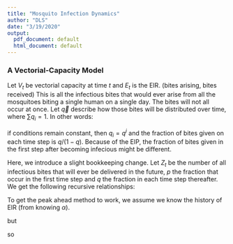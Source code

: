 ```yaml
---
title: "Mosquito Infection Dynamics"
author: "DLS"
date: "3/19/2020"
output:
  pdf_document: default
  html_document: default
---
```


### A Vectorial-Capacity Model

Let $V_t$ be vectorial capacity at time $t$ and $E_t$ is the EIR. (bites arising, bites received) This is all the infectious bites that would ever arise from all the mosquitoes biting a single human on a single day.  The bites will not all occur at once. Let $\vec q$ describe how those bites will be distributed over time, where $\sum q_i=1$. In other words: 

\begin{equation}
E_t = V_{t-1} q_1 \kappa_{t-1} + V_{t-2} q_2 \kappa_{t-2} + V_{t-3} q_3 \kappa_{t-3}+ \ldots
\end{equation}

if conditions remain constant, then $q_i= q^i$ and the fraction of bites given on each time step is $q/(1-q)$. Because of the EIP, the fraction of bites given in the first step after becoming infecious might be different. 

\begin{equation}
E_t = p V_{t-1}\kappa_{t-1} + pq V_{t-2}\kappa_{t-2} + p q^2 V_{t-3}\kappa_{t-3} + \ldots
\end{equation}

Here, we introduce a slight bookkeeping change. Let $Z_t$ be the number of all infectious bites that will ever be delivered in the future, $p$ the fraction that occur in the first time step and $q$ the fraction in each time step thereafter. We get the following recursive relationships: 

\begin{equation}\begin{array}{rl}
E_t &= (1-q) Z_t + p V_{t-1} \kappa_{t-1} \\ 
Z_t &= q Z_{t-1} + (1-p) V_{t-1} \kappa_{t-1}
\end{array}\end{equation}

To get the peak ahead method to work, we assume we know the history of EIR (from knowing $\alpha$). 

\begin{equation}
V_t = \frac{E_{t+1} - (1-q) Z_t} {p \kappa_t} 
\end{equation}

but 

\begin{equation}
Z_t = \frac{E_t - p V_{t-1} \kappa_{t-1}}{1-q} 
\end{equation}

so 

\begin{equation}
V_t = \frac{E_{t+1} - E_t + p V_{t-1} \kappa_{t-1}} {p \kappa_t} 
\end{equation}